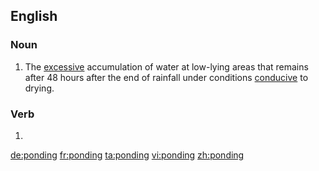 ==English==

===Noun===
{{en-noun|-|s}}

# {{label|en|construction|geology}} The [[excessive]] accumulation of water at low-lying areas that remains after 48 hours after the end of rainfall under conditions [[conducive]] to drying.

===Verb===
{{head|en|present participle}}

# {{present participle of|pond|lang=en|nocat=1}}

[[de:ponding]]
[[fr:ponding]]
[[ta:ponding]]
[[vi:ponding]]
[[zh:ponding]]